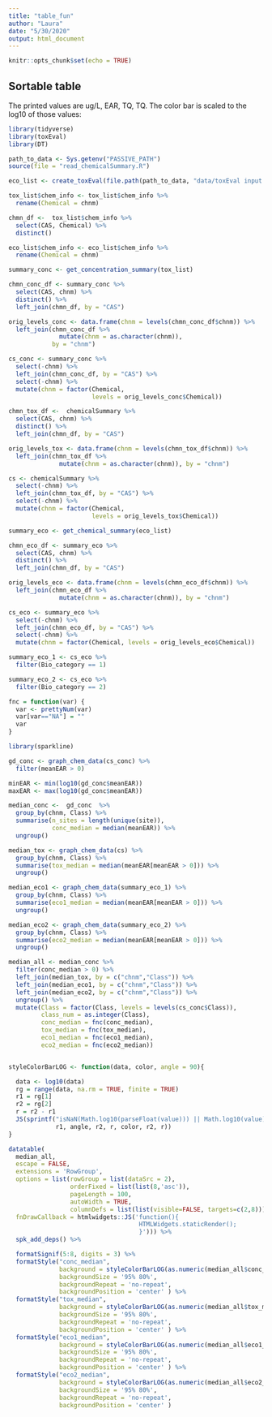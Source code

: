 ```yaml
---
title: "table_fun"
author: "Laura"
date: "5/30/2020"
output: html_document
---
```


```r
knitr::opts_chunk$set(echo = TRUE)
```

## Sortable table

The printed values are ug/L, EAR, TQ, TQ. The color bar is scaled to the log10 of those values:

```r
library(tidyverse)
library(toxEval)
library(DT)

path_to_data <- Sys.getenv("PASSIVE_PATH")
source(file = "read_chemicalSummary.R")

eco_list <- create_toxEval(file.path(path_to_data, "data/toxEval input file/","passive_benchmarks_all.xlsx"))

tox_list$chem_info <- tox_list$chem_info %>% 
  rename(Chemical = chnm)

chmn_df <-  tox_list$chem_info %>% 
  select(CAS, Chemical) %>% 
  distinct()

eco_list$chem_info <- eco_list$chem_info %>% 
  rename(Chemical = chnm)

summary_conc <- get_concentration_summary(tox_list)

chmn_conc_df <- summary_conc %>% 
  select(CAS, chnm) %>% 
  distinct() %>%
  left_join(chmn_df, by = "CAS")

orig_levels_conc <- data.frame(chnm = levels(chmn_conc_df$chnm)) %>% 
  left_join(chmn_conc_df %>% 
              mutate(chnm = as.character(chnm)), 
            by = "chnm")

cs_conc <- summary_conc %>% 
  select(-chnm) %>% 
  left_join(chmn_conc_df, by = "CAS") %>% 
  select(-chnm) %>%
  mutate(chnm = factor(Chemical, 
                       levels = orig_levels_conc$Chemical))

chmn_tox_df <-  chemicalSummary %>% 
  select(CAS, chnm) %>% 
  distinct() %>%
  left_join(chmn_df, by = "CAS")

orig_levels_tox <- data.frame(chnm = levels(chmn_tox_df$chnm)) %>% 
  left_join(chmn_tox_df %>% 
              mutate(chnm = as.character(chnm)), by = "chnm")

cs <- chemicalSummary %>% 
  select(-chnm) %>% 
  left_join(chmn_tox_df, by = "CAS") %>% 
  select(-chnm) %>%
  mutate(chnm = factor(Chemical, 
                       levels = orig_levels_tox$Chemical))

summary_eco <- get_chemical_summary(eco_list)

chmn_eco_df <- summary_eco %>% 
  select(CAS, chnm) %>% 
  distinct() %>%
  left_join(chmn_df, by = "CAS")

orig_levels_eco <- data.frame(chnm = levels(chmn_eco_df$chnm)) %>% 
  left_join(chmn_eco_df %>% 
              mutate(chnm = as.character(chnm)), by = "chnm")

cs_eco <- summary_eco %>% 
  select(-chnm) %>% 
  left_join(chmn_eco_df, by = "CAS") %>% 
  select(-chnm) %>%
  mutate(chnm = factor(Chemical, levels = orig_levels_eco$Chemical))

summary_eco_1 <- cs_eco %>% 
  filter(Bio_category == 1)

summary_eco_2 <- cs_eco %>% 
  filter(Bio_category == 2)

fnc = function(var) {
  var <- prettyNum(var)
  var[var=="NA"] = ""
  var
}

library(sparkline)

gd_conc <- graph_chem_data(cs_conc) %>% 
  filter(meanEAR > 0)

minEAR <- min(log10(gd_conc$meanEAR))
maxEAR <- max(log10(gd_conc$meanEAR))

median_conc <-  gd_conc  %>% 
  group_by(chnm, Class) %>% 
  summarise(n_sites = length(unique(site)),
            conc_median = median(meanEAR)) %>% 
  ungroup() 

median_tox <- graph_chem_data(cs) %>% 
  group_by(chnm, Class) %>% 
  summarise(tox_median = median(meanEAR[meanEAR > 0])) %>% 
  ungroup() 

median_eco1 <- graph_chem_data(summary_eco_1) %>% 
  group_by(chnm, Class) %>% 
  summarise(eco1_median = median(meanEAR[meanEAR > 0])) %>% 
  ungroup() 

median_eco2 <- graph_chem_data(summary_eco_2) %>% 
  group_by(chnm, Class) %>% 
  summarise(eco2_median = median(meanEAR[meanEAR > 0])) %>% 
  ungroup() 

median_all <- median_conc %>% 
  filter(conc_median > 0) %>% 
  left_join(median_tox, by = c("chnm","Class")) %>% 
  left_join(median_eco1, by = c("chnm","Class")) %>% 
  left_join(median_eco2, by = c("chnm","Class")) %>% 
  ungroup() %>% 
  mutate(Class = factor(Class, levels = levels(cs_conc$Class)),
         class_num = as.integer(Class),
         conc_median = fnc(conc_median),
         tox_median = fnc(tox_median),
         eco1_median = fnc(eco1_median),
         eco2_median = fnc(eco2_median))


styleColorBarLOG <- function(data, color, angle = 90){

  data <- log10(data)
  rg = range(data, na.rm = TRUE, finite = TRUE)
  r1 = rg[1]
  r2 = rg[2]
  r = r2 - r1
  JS(sprintf("isNaN(Math.log10(parseFloat(value))) || Math.log10(value) <= %f ? '' : 'linear-gradient(%fdeg, transparent ' + (%f - Math.log10(value))/%f * 100 + '%%, %s ' + (%f - Math.log10(value))/%f * 100 + '%%)'", 
             r1, angle, r2, r, color, r2, r))
}

datatable(
  median_all,
  escape = FALSE,
  extensions = 'RowGroup',
  options = list(rowGroup = list(dataSrc = 2),
                 orderFixed = list(list(8,'asc')),
                 pageLength = 100,
                 autoWidth = TRUE,
                 columnDefs = list(list(visible=FALSE, targets=c(2,8))),
  fnDrawCallback = htmlwidgets::JS('function(){
                                    HTMLWidgets.staticRender();
                                    }'))) %>%
  spk_add_deps() %>%

  formatSignif(5:8, digits = 3) %>%
  formatStyle("conc_median",
              background = styleColorBarLOG(as.numeric(median_all$conc_median), 'goldenrod'),
              backgroundSize = '95% 80%',
              backgroundRepeat = 'no-repeat',
              backgroundPosition = 'center' ) %>%
  formatStyle("tox_median",
              background = styleColorBarLOG(as.numeric(median_all$tox_median), 'goldenrod'),
              backgroundSize = '95% 80%',
              backgroundRepeat = 'no-repeat',
              backgroundPosition = 'center' ) %>%
  formatStyle("eco1_median",
              background = styleColorBarLOG(as.numeric(median_all$eco1_median), 'goldenrod'),
              backgroundSize = '95% 80%',
              backgroundRepeat = 'no-repeat',
              backgroundPosition = 'center' ) %>%
  formatStyle("eco2_median",
              background = styleColorBarLOG(as.numeric(median_all$eco2_median), 'goldenrod'),
              backgroundSize = '95% 80%',
              backgroundRepeat = 'no-repeat',
              backgroundPosition = 'center' )



```